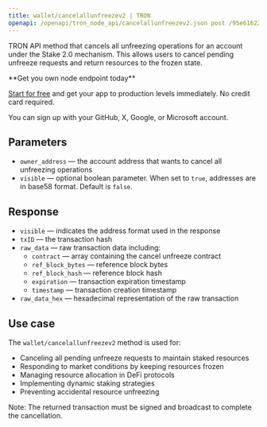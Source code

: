 ```yaml
---
title: wallet/cancelallunfreezev2 | TRON
openapi: /openapi/tron_node_api/cancelallunfreezev2.json post /95e61622bf6a8af293978377718e3b77/wallet/cancelallunfreezev2
---
```


TRON API method that cancels all unfreezing operations for an account under the Stake 2.0 mechanism. This allows users to cancel pending unfreeze requests and return resources to the frozen state.

<Check>
**Get you own node endpoint today**

[Start for free](https://console.chainstack.com/) and get your app to production levels immediately. No credit card required.

You can sign up with your GitHub, X, Google, or Microsoft account.
</Check>


## Parameters

* `owner_address` — the account address that wants to cancel all unfreezing operations
* `visible` — optional boolean parameter. When set to `true`, addresses are in base58 format. Default is `false`.

## Response

* `visible` — indicates the address format used in the response
* `txID` — the transaction hash
* `raw_data` — raw transaction data including:
  * `contract` — array containing the cancel unfreeze contract
  * `ref_block_bytes` — reference block bytes
  * `ref_block_hash` — reference block hash  
  * `expiration` — transaction expiration timestamp
  * `timestamp` — transaction creation timestamp
* `raw_data_hex` — hexadecimal representation of the raw transaction

## Use case

The `wallet/cancelallunfreezev2` method is used for:

* Canceling all pending unfreeze requests to maintain staked resources
* Responding to market conditions by keeping resources frozen
* Managing resource allocation in DeFi protocols
* Implementing dynamic staking strategies
* Preventing accidental resource unfreezing

Note: The returned transaction must be signed and broadcast to complete the cancellation.